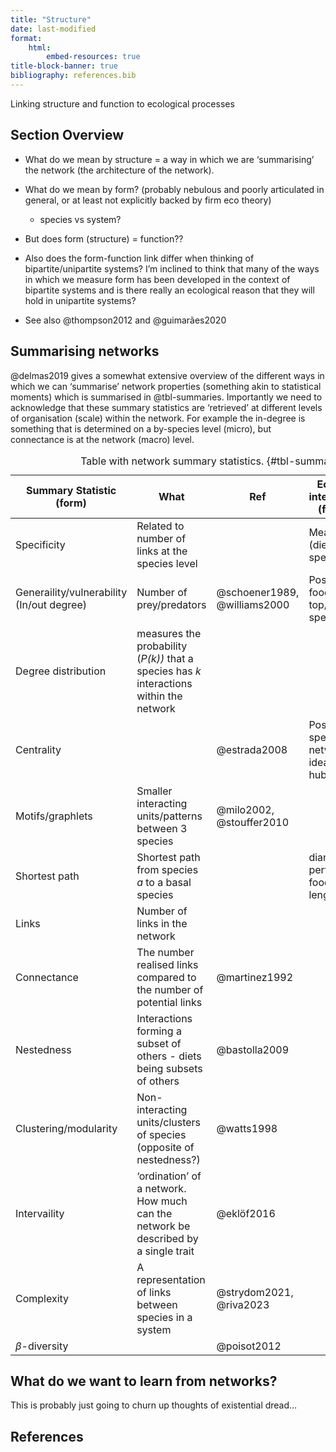 ```yaml
---
title: "Structure"
date: last-modified
format:
    html:
        embed-resources: true
title-block-banner: true
bibliography: references.bib
---
```


Linking structure and function to ecological processes

## Section Overview

-   What do we mean by structure = a way in which we are 'summarising' the network (the architecture of the network).

-   What do we mean by form? (probably nebulous and poorly articulated in general, or at least not explicitly backed by firm eco theory)

    -   species vs system?

-   But does form (structure) = function??

-   Also does the form-function link differ when thinking of bipartite/unipartite systems? I'm inclined to think that many of the ways in which we measure form has been developed in the context of bipartite systems and is there really an ecological reason that they will hold in unipartite systems?

-   See also @thompson2012 and @guimarães2020

## Summarising networks

@delmas2019 gives a somewhat extensive overview of the different ways in which we can 'summarise' network properties (something akin to statistical moments) which is summarised in @tbl-summaries. Importantly we need to acknowledge that these summary statistics are 'retrieved' at different levels of organisation (scale) within the network. For example the in-degree is something that is determined on a by-species level (micro), but connectance is at the network (macro) level.

| Summary Statistic (form)                  | What                                                                                     | Ref                          | Ecological interpretation (function)                | Scale |
|---------------|---------------|---------------|---------------|---------------|
| Specificity                               | Related to number of links at the species level                                          |                              | Measure of (diet) specialisation                    | Micro |
| Generaility/vulnerability (In/out degree) | Number of prey/predators                                                                 | @schoener1989, @williams2000 | Position in food web *e.g.,* top/basal species      | Micro |
| Degree distribution                       | measures the probability (*P(k))* that a species has *k* interactions within the network |                              |                                                     | Micro |
| Centrality                                |                                                                                          | @estrada2008                 | Position of species in network. The idea of hubs... | Macro |
| Motifs/graphlets                          | Smaller interacting units/patterns between 3 species                                     | @milo2002, @stouffer2010     |                                                     | Meso  |
| Shortest path                             | Shortest path from species *a* to a basal species                                        |                              | diameter, perturbation, food chain length           | Meso  |
| Links                                     | Number of links in the network                                                           |                              |                                                     | Macro |
| Connectance                               | The number realised links compared to the number of potential links                      | @martinez1992                |                                                     | Macro |
| Nestedness                                | Interactions forming a subset of others - diets being subsets of others                  | @bastolla2009                |                                                     | Macro |
| Clustering/modularity                     | Non-interacting units/clusters of species (opposite of nestedness?)                      | @watts1998                   |                                                     | Macro |
| Intervaility                              | 'ordination' of a network. How much can the network be described by a single trait       | @eklöf2016                   |                                                     | Macro |
| Complexity                                | A representation of links between species in a system                                    | @strydom2021, @riva2023      |                                                     | Macro |
| $\beta$-diversity                         |                                                                                          | @poisot2012                  |                                                     | Meta  |

: Table with network summary statistics. {#tbl-summaries}

## What do we want to learn from networks?

This is probably just going to churn up thoughts of existential dread...

## References {.unnumbered}

::: {#refs}
:::